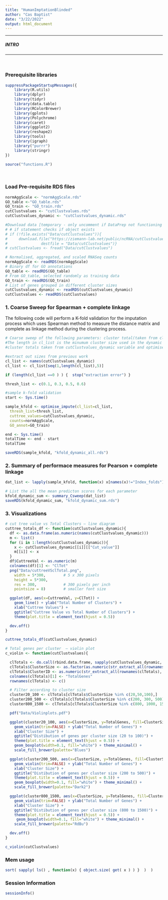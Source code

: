 ```yaml
---
title: "HumanImptationBlinded"
author: "Cas Baptist"
date: "3/22/2022"
output: html_document
---
```


***

##### INTRO
***

</br>

### Prerequisite libraries

```r

suppressPackageStartupMessages({
    library(R.utils)
    library(dplyr)
    library(tidyr)
    library(data.table)
    library(RColorBrewer)
    library(gplots)
    library(Polychrome)
    library(caret)
    library(ggplot2)
    library(reshape2)
    library(tools)
    library(igraph)
    library("purrr")
    library(stringr)
})

source("functions.R")

```

</br>

### Load Pre-requisite RDS files 

```r

normAggScale <- "normAggScale.rds"
GO_table <-"GO_table.rds"
GO_train <- "GO_train.rds"
cutClustvalues <- "cutClustvalues.rds"
cutClustvalues_dynamic <- "cutClustvalues_dynamic.rds"

#Download data [temporary - only uncomment if DataPrep not functioning due to memory issue]
# # if statement checks if object exists
# if (!file.exists("Data/cutClustvalues")){
#     download.file("https://ziemann-lab.net/public/ncRNA/cutClustvalues.rds", 
#               destfile = "Data/cutClustvalues")}
# cutClustvalues <- fread("Data/cutClustvalues")

# Normalised, aggregated, and scaled RNASeq counts
normAggScale <- readRDS(normAggScale)
# Binary df for GO annotations 
GO_table <- readRDS(GO_table)
# From GO_table, selected randomly as training data
GO_train <- readRDS(GO_train)
# List of genes grouped in different cluster sizes
cutClustvalues_dynamic <- readRDS(cutClustvalues_dynamic)
cutClustvalues <- readRDS(cutClustvalues)

```

### 1. Coarse Sweep for Spearman + complete linkage 

The following code will perform a K-fold validation for the imputation 
process which uses Spearman method to measure the distance matrix and 
complete as linkage method during the clustering process. 

```r

# Coarse sweep of the following parameters: cluster total(taken from cluster cuts and aggregates) and thresholds (0.1 to 0.9, variable). 
#The length in cl_list is the minumum cluster size used in the dynamic tree cut. These values are saved in the cutClustvalues_dynamic variable. 
#cluster totals taken from cutClustvalues_dynamic variable and optimised

#extract out sizes from previous work
cl_list <- names(cutClustvalues_dynamic)
cl_list <- cl_list[seq(1,length(cl_list),5)]

if (length(cl_list ==0 ) ) {  stop("extraction error") }

thresh_list <- c(0.1, 0.3, 0.5, 0.6)

#sample k-fold validation
start <- Sys.time()

sample_kfold <- optimise_impute(cl_list=cl_list,
  thresh_list=thresh_list, 
  cuttree_values=cutClustvalues_dynamic,
  counts=normAggScale,
  GO_annot=GO_train)

end <- Sys.time()
totalTime <- end - start
totalTime

saveRDS(sample_kfold, "kfold_dynamic_all.rds")

```

### 2. Summary of performace measures for Pearson + complete linkage

```r

dat_list <- lapply(sample_kfold, function(x) x[names(x)!="Index_folds"])

# List the all the mean predicton scores for each parameter 
kfold_dynamic_sum <- summary_Csweep(dat_list)
saveRDS(kfold_dynamic_sum, "kfold_dynamic_sum.rds")

```

### 3. Visualizations

```r

# cut tree value vs Total Clusters – line diagram
cuttree_totals_df <- function(cutClustvalues_dynamic){
  df <- as.data.frame(as.numeric(names(cutClustvalues_dynamic)))
  m <- list()
  for (i in 1:length(cutClustvalues_dynamic)){
    x <- cutClustvalues_dynamic[[i]][["Cut_value"]]
    m[[i]] <- x
  }
  df$CuttreeVal <- as.numeric(m)
  colnames(df)[1] <- "ClTot"
  png("Data/cuttreeVSclTotal.png",
    width = 5*300,        # 5 x 300 pixels
    height = 5*300,
    res = 300,            # 300 pixels per inch
    pointsize = 8)        # smaller font size

  ggplot(df, aes(x=CuttreeVal, y=ClTot)) +
    geom_line() + ylab("Total Number of Clusters") +
    xlab("Cuttree Values") +
    ggtitle("Cuttree Value vs Total Number of Clusters") +
    theme(plot.title = element_text(hjust = 0.5))

  dev.off()
}

cuttree_totals_df(cutClustvalues_dynamic)

# Total genes per cluster  – violin plot
c_violin <- function(cutClustvalues){

  clTotals <- do.call(rbind.data.frame, sapply(cutClustvalues_dynamic, "[[", 3))
  clTotals$ClusterSize <- as.factor(as.numeric(str_extract_all(rownames(clTotals), "^[:digit:]*(?=.)")))
  clTotals$ClusterID <- as.numeric(str_extract_all(rownames(clTotals), "(?=.)\\d+$"))
  colnames(clTotals)[1] <- "TotalGenes"
  rownames(clTotals) <- c()

  # Filter according to cluster size
  cluster20_100 <- clTotals[clTotals$ClusterSize %in% c(20,50,100),]
  cluster200_500 <- clTotals[clTotals$ClusterSize %in% c(200, 300, 500),]
  cluster800_1500 <- clTotals[clTotals$ClusterSize %in% c(800, 1000, 1500),]

  pdf("Data/Violinplots.pdf")

  ggplot(cluster20_100, aes(x=ClusterSize, y=TotalGenes, fill=ClusterSize)) +
    geom_violin(trim=FALSE) + ylab("Total Number of Genes") +
    xlab("Cluster Size") +
    ggtitle("Distibution of genes per cluster size (20 to 100)") +
    theme(plot.title = element_text(hjust = 0.5)) +
    geom_boxplot(width=0.1, fill="white") + theme_minimal() +
    scale_fill_brewer(palette="Blues")

  ggplot(cluster200_500, aes(x=ClusterSize, y=TotalGenes, fill=ClusterSize)) +
    geom_violin(trim=FALSE) + ylab("Total Number of Genes") +
    xlab("Cluster Size") +
    ggtitle("Distibution of genes per cluster size (200 to 500)") +
    theme(plot.title = element_text(hjust = 0.5)) +
    geom_boxplot(width=0.1, fill="white") + theme_minimal() +
    scale_fill_brewer(palette="Dark2")

  ggplot(cluster800_1500, aes(x=ClusterSize, y=TotalGenes, fill=ClusterSize)) +
    geom_violin(trim=FALSE) + ylab("Total Number of Genes") +
    xlab("Cluster Size") +
    ggtitle("Distibution of genes per cluster size (800 to 1500)") +
    theme(plot.title = element_text(hjust = 0.5)) +
     geom_boxplot(width=0.1, fill="white") + theme_minimal() +
    scale_fill_brewer(palette="RdBu")

  dev.off()
}

c_violin(cutClustvalues)


```

### Mem usage

```r
sort( sapply( ls() , function(x) { object.size( get( x ) ) }  )  )
```

### Session Information 

```r

sessionInfo()

```
